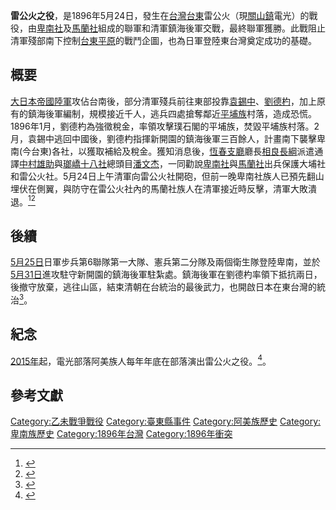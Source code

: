 {{infobox military conflict
|conflict    =雷公火之役
|partof      =[[乙未戰爭|乙未戰爭]]
|image       =
|caption     =
|date        =1896年5月24日
|place       =[[阿美族|阿美族]]雷公火（今[[電光部落|電光部落]]）
|coordinates =
|map_type    =
|latitude    =
|longitude   =
|map_size    =
|map_marksize =
|map_caption =
|map_label   =
|territory   =
|result      =卑南、馬蘭獲勝
|status      =
|combatant1=[[卑南王|卑南]]-[[馬蘭大社|馬蘭]]聯軍
|combatant2= {{QIN}}[[鎮海後軍|鎮海後軍]]
|commander1  = [[谷拉斯·馬亨亨|谷拉斯·馬亨亨]]（馬蘭社）<br>[[陳達達|陳達達]]（卑南社）
|commander2  ={{QIN}}[[劉德杓|劉德杓]] 
|units1      =
|units2      =
|strength1   =200~
|strength2   =300~
|casualties1 =戰死：1<br>受傷：1
|casualties2 =戰死：8<br>受傷：20~
|notes       =
|campaignbox =
}}
'''雷公火之役'''，是1896年5月24日，發生在[[台灣|台灣]][[台東縣|台東]]雷公火（現[[關山鎮_(台灣)|關山鎮]]電光）的戰役，由[[卑南社|卑南社]]及[[馬蘭社|馬蘭社]]組成的聯軍和清軍鎮海後軍交戰，最終聯軍獲勝。此戰阻止清軍殘部南下控制[[台東平原|台東平原]]的戰鬥企圖，也為日軍登陸東台灣奠定成功的基礎。

== 概要 ==
[[大日本帝國陸軍|大日本帝國陸軍]]攻佔台南後，部分清軍殘兵前往東部投靠[[袁錫中|袁錫中]]、[[劉德杓|劉德杓]]，加上原有的鎮海後軍編制，規模接近千人，逃兵四處搶奪鄰近[[平埔族|平埔族]]村落，造成恐慌。1896年1月，劉德杓為強徵稅金，率領攻擊璞石閣的平埔族，焚毀平埔族村落。2月，袁錫中逃回中國後，劉德杓指揮新開園的鎮海後軍三百餘人，計畫南下襲擊卑南(今台東)各社，以獲取補給及稅金。獲知消息後，[[恆春支廳|恆春支廳]]廳長[[相良長綱|相良長綱]]派遣通譯[[中村雄助|中村雄助]]與[[瑯嶠十八社|瑯嶠十八社]]總頭目[[潘文杰_(大頭目)|潘文杰]]，一同勸說[[卑南社|卑南社]]與[[馬蘭社|馬蘭社]]出兵保護大埔社和雷公火社。5月24日上午清軍向雷公火社開砲，但前一晚卑南社族人已預先翻山埋伏在側翼，與防守在雷公火社內的馬蘭社族人在清軍接近時反擊，清軍大敗潰退。<ref>{{Cite web |url=http://210.240.125.35/citing/citing_content.asp?id=3112&keyword=%B9p%A4%BD%A4%F5%A4%A7%A7%D0 |title=林二郎，<雷公火之役>，臺灣原住民歷史語言文化大辭典網路版 |access-date=2020-06-21 |archive-date=2019-06-09 |archive-url=https://web.archive.org/web/20190609160949/http://210.240.125.35/citing/citing_content.asp?id=3112&keyword=%B9p%A4%BD%A4%F5%A4%A7%A7%D0 |dead-url=no }}</ref><ref>{{Cite web |url=http://210.240.125.35/citing/citing_content.asp?id=2290&keyword=1895%A6~ |title=張哲民，<谷拉斯‧馬亨亨>，臺灣原住民歷史語言文化大辭典網路版 |access-date=2020-06-21 |archive-date=2020-03-01 |archive-url=https://web.archive.org/web/20200301160342/http://210.240.125.35/citing/citing_content.asp?id=2290&keyword=1895%A6~ |dead-url=no }}</ref>

== 後續 ==
[[5月25日|5月25日]]日軍步兵第6聯隊第一大隊、憲兵第二分隊及兩個衛生隊登陸卑南，並於[[5月31日|5月31日]]進攻駐守新開園的鎮海後軍駐紮處。鎮海後軍在劉德杓率領下抵抗兩日，後撤守放棄，逃往山區，結束清朝在台統治的最後武力，也開啟日本在東台灣的統治<ref>{{Cite web |url=https://eastmemory.tw/2019/08/22/%E5%BE%9E1886%E5%B9%B4%E5%8D%91%E5%8D%97%E9%99%84%E8%BF%91%E7%9B%AE%E5%AF%A6%E6%B8%AC%E5%9C%96%E7%AA%BA%E8%A6%96%E6%B8%85%E6%9C%AB%E7%9A%84%E5%8D%91%E5%8D%97%E6%96%B0%E8%A1%97/ |title=從1886年卑南附近目實測圖窺見清末的卑南市街 |access-date=2021-12-27 |archive-date=2021-12-27 |archive-url=https://web.archive.org/web/20211227172817/https://eastmemory.tw/2019/08/22/%e5%be%9e1886%e5%b9%b4%e5%8d%91%e5%8d%97%e9%99%84%e8%bf%91%e7%9b%ae%e5%af%a6%e6%b8%ac%e5%9c%96%e7%aa%ba%e8%a6%96%e6%b8%85%e6%9c%ab%e7%9a%84%e5%8d%91%e5%8d%97%e6%96%b0%e8%a1%97/ |dead-url=no }}</ref>。

== 紀念 ==
[[2015年|2015年]]起，電光部落阿美族人每年年底在部落演出雷公火之役。<ref>{{Cite web |url=https://sjmediaecmv.wordpress.com/2017/12/17/%F0%9F%8D%93%E3%80%90%E9%9B%BB%E5%85%89%E9%83%A8%E8%90%BD%E7%B8%BD%E5%8B%95%E5%93%A1%E6%BC%94%E7%B9%B9%E6%88%B2%E8%AA%AA%E9%9B%B7%E5%85%AC%E7%81%AB-%E6%BF%80%E8%B5%B7%E6%97%8F%E4%BA%BA%E5%85%B1/ |title=電光部落總動員演繹戲說雷公火 激起族人共同守護文化決心 |access-date=2020-06-21 |archive-date=2020-06-24 |archive-url=https://web.archive.org/web/20200624184433/https://sjmediaecmv.wordpress.com/2017/12/17/%f0%9f%8d%93%e3%80%90%e9%9b%bb%e5%85%89%e9%83%a8%e8%90%bd%e7%b8%bd%e5%8b%95%e5%93%a1%e6%bc%94%e7%b9%b9%e6%88%b2%e8%aa%aa%e9%9b%b7%e5%85%ac%e7%81%ab-%e6%bf%80%e8%b5%b7%e6%97%8f%e4%ba%ba%e5%85%b1/ |dead-url=no }}</ref>。

== 參考文獻 ==
{{Reflist}}
{{乙未戰爭}}
{{台灣戰爭史}}
{{台灣日治時期歷史事件}}
[[Category:乙未戰爭戰役|Category:乙未戰爭戰役]]
[[Category:臺東縣事件|Category:臺東縣事件]]
[[Category:阿美族歷史|Category:阿美族歷史]]
[[Category:卑南族歷史|Category:卑南族歷史]]
[[Category:1896年台灣|Category:1896年台灣]]
[[Category:1896年衝突|Category:1896年衝突]]